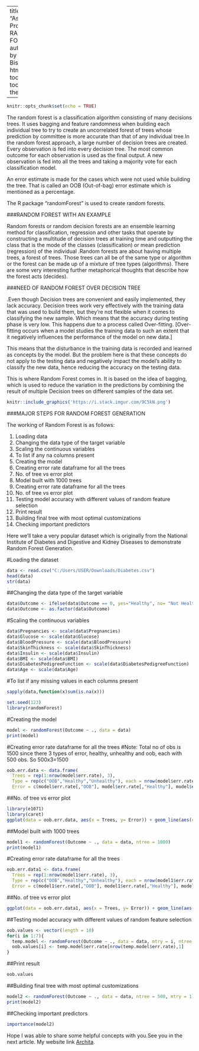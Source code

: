 
---
title: "Assessment Project- RANDOM FOREST"
author: Article by Archita Biswas
output: 
  html_document:
  toc: true
  toc_float: true
  theme: flatly
 
---

```r
knitr::opts_chunk$set(echo = TRUE)
```

The random forest is a classification algorithm consisting of many decisions trees. It uses bagging and feature randomness when building each individual tree to try to create an uncorrelated forest of trees whose prediction by committee is more accurate than that of any individual tree.In the random forest approach, a large number of decision trees are created. Every observation is fed into every decision tree. The most common outcome for each observation is used as the final output. A new observation is fed into all the trees and taking a majority vote for each classification model.

An error estimate is made for the cases which were not used while building the tree. That is called an OOB (Out-of-bag) error estimate which is mentioned as a percentage.

The R package "randomForest" is used to create random forests.

###RANDOM FOREST WITH AN EXAMPLE

Random forests or random decision forests are an ensemble learning method for classification, regression and other tasks that operate by constructing a multitude of decision trees at training time and outputting the class that is the mode of the classes (classification) or mean prediction (regression) of the individual .Random forests are about having multiple trees, a forest of trees. Those trees can all be of the same type or algorithm or the forest can be made up of a mixture of tree types (algorithms). There are some very interesting further metaphorical thoughts that describe how the forest acts (decides).

###NEED OF RANDOM FOREST OVER DECISION TREE

.Even though Decision trees are convenient and easily implemented, they lack accuracy. Decision trees work very effectively with the training data that was used to build them, but they’re not flexible when it comes to classifying the new sample. Which means that the accuracy during testing phase is very low.
This happens due to a process called Over-fitting.
[Over-fitting occurs when a model studies the training data to such an extent that it negatively influences the performance of the model on new data.]

This means that the disturbance in the training data is recorded and learned as concepts by the model. But the problem here is that these concepts do not apply to the testing data and negatively impact the model’s ability to classify the new data, hence reducing the accuracy on the testing data.

This is where Random Forest comes in. It is based on the idea of bagging, which is used to reduce the variation in the predictions by combining the result of multiple Decision trees on different samples of the data set.


```r
knitr::include_graphics('https://i.stack.imgur.com/9C5kN.png')
```
###MAJOR STEPS FOR RANDOM FOREST GENERATION

The working of Random Forest is as follows:

1. Loading data
2. Changing the data type of the target variable
3. Scaling the continuous variables
4. To list if any na columns present
5. Creating the model
6. Creating error rate dataframe for all the trees
7. No. of tree vs error plot
8. Model built with 1000 trees
9. Creating error rate dataframe for all the trees
10. No. of tree vs error plot
11. Testing model accuracy with different values of random feature selection
12. Print result
13. Building final tree with most optimal customizations
14. Checking important predictors

Here we'll take a very popular dataset which is originally from the National Institute of Diabetes and Digestive and Kidney Diseases to demonstrate Random Forest Generation.

#Loading the dataset
```r
data <- read.csv("C:/Users/USER/Downloads/Diabetes.csv")
head(data)
str(data)
```

##Changing the data type of the target variable
```r
data$Outcome <- ifelse(data$Outcome == 0, yes="Healthy", no= "Not Healthy")
data$Outcome <- as.factor(data$Outcome)
```


#Scaling the continuous variables
```r
data$Pregnancies <- scale(data$Pregnancies)
data$Glucose <- scale(data$Glucose)
data$BloodPressure <- scale(data$BloodPressure)
data$SkinThickness <- scale(data$SkinThickness)
data$Insulin <- scale(data$Insulin)
data$BMI <- scale(data$BMI)
data$DiabetesPedigreeFunction <- scale(data$DiabetesPedigreeFunction)
data$Age <- scale(data$Age)
```

#To list if any missing values in each columns present
```r
sapply(data,function(x)sum(is.na(x)))
```

```r
set.seed(123)
library(randomForest)
```

#Creating the model
```r
model <- randomForest(Outcome ~ ., data = data)
print(model)
```

#Creating error rate dataframe for all the trees
#Note: Total no of obs is 1500 since there 3 types of error, healthy, unhealthy and oob, each with 500 obs. So 500x3=1500
```r
oob.err.data <- data.frame(
  Trees = rep(1:nrow(model$err.rate), 3), 
  Type = rep(c("OOB","Healthy","Unhealthy"), each = nrow(model$err.rate)),
  Error = c(model$err.rate[,"OOB"], model$err.rate[,"Healthy"], model$err.rate[,"Not Healthy"]))
```

##No. of tree vs error plot
```r
library(e1071)
library(caret)
ggplot(data = oob.err.data, aes(x = Trees, y= Error)) + geom_line(aes(color = Type))
```

##Model built with 1000 trees
```r
model1 <- randomForest(Outcome ~ ., data = data, ntree = 1000)
print(model1)
```

#Creating error rate dataframe for all the trees
```r
oob.err.data1 <- data.frame(
  Trees = rep(1:nrow(model1$err.rate), 3), 
  Type = rep(c("OOB","Healthy","Unhealthy"), each = nrow(model1$err.rate)),
  Error = c(model1$err.rate[,"OOB"], model1$err.rate[,"Healthy"], model1$err.rate[,"Not Healthy"]))
```
##No. of tree vs error plot
```r
ggplot(data = oob.err.data1, aes(x = Trees, y= Error)) + geom_line(aes(color = Type))
```

##Testing model accuracy with different values of random feature selection
```r
oob.values <- vector(length = 10)
for(i in 1:7){
  temp.model <- randomForest(Outcome ~ ., data = data, mtry = i, ntree = 500)
  oob.values[i] <- temp.model$err.rate[nrow(temp.model$err.rate),1]
}
```

##Print result
```r
oob.values
```

##Building final tree with most optimal customizations
```r
model2 <- randomForest(Outcome ~ ., data = data, ntree = 500, mtry = 1)
print(model2)
```

##Checking important predictors
```r
importance(model2)
```


Hope I was able to share some helpful concepts with you.See you in the next article.
My website link [Archita](https://aarchita34.netlify.app/).
